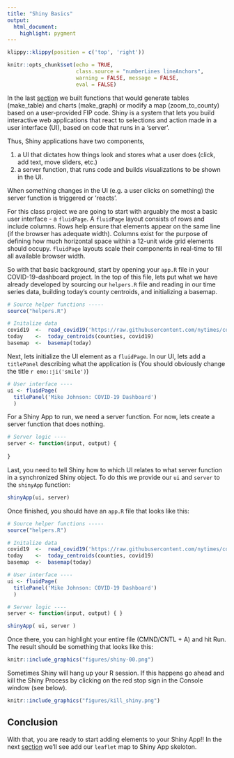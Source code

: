 ```yaml
---
title: "Shiny Basics"
output: 
  html_document:
    highlight: pygment
---
```



```r
klippy::klippy(position = c('top', 'right'))
```

```r
knitr::opts_chunk$set(echo = TRUE, 
                      class.source = "numberLines lineAnchors",
                      warning = FALSE, message = FALSE,
                      eval = FALSE)
```

In the last [section](04_tables.html) we built functions that would generate tables (make_table) and charts (make_graph) or modify a map (zoom_to_county) based on a user-provided FIP code. Shiny is a system that lets you build interactive web applications that react to selections and action made in a user interface (UI), based on code that runs in a 'server'.

Thus, Shiny applications have two components, 

1. a UI that dictates how things look and stores what a user does (click, add text, move sliders, etc.)
2. a server function, that runs code and builds visualizations to be shown in the UI.

When something changes in the UI (e.g. a user clicks on something) the server function is triggered or 'reacts'.

For this class project we are going to start with arguably the most a basic user interface - a `fluidPage`. A `fluidPage` layout consists of rows and include columns. Rows help ensure that elements appear on the same line (if the browser has adequate width). Columns exist for the purpose of defining how much horizontal space within a 12-unit wide grid elements should occupy. `fluidPage` layouts scale their components in real-time to fill all available browser width.

So with that basic background, start by opening your `app.R` file in your COVID-19-dashboard project. In the top of this file, lets put what we have already developed by sourcing our `helpers.R` file and reading in our time series data, building today's county centroids, and initializing a basemap.

```r
# Source helper functions -----
source("helpers.R")

# Initalize data
covid19  <-  read_covid19('https://raw.githubusercontent.com/nytimes/covid-19-data/master/us-counties.csv')
today    <-  today_centroids(counties, covid19)
basemap  <-  basemap(today)
```

Next, lets initialize the UI element as a `fluidPage`. In our UI, lets add a `titlePanel` describing what the application is (You should obviously change the title `r emo::ji('smile')`)

```r

# User interface ----
ui <- fluidPage( 
  titlePanel('Mike Johnson: COVID-19 Dashboard')
  )
```

For a Shiny App to run, we need a server function. For now, lets create a server function that does nothing.

```r
# Server logic ----
server <- function(input, output) {
  
}
```

Last, you need to tell Shiny how to which UI relates to what server function in a synchronized Shiny object. To do this we provide our `ui` and `server` to the `shinyApp` function:

```r
shinyApp(ui, server)
```

Once finished, you should have an `app.R` file that looks like this:

```r
# Source helper functions -----
source("helpers.R")

# Initalize data
covid19  <-  read_covid19('https://raw.githubusercontent.com/nytimes/covid-19-data/master/us-counties.csv')
today    <-  today_centroids(counties, covid19)
basemap  <-  basemap(today)

# User interface ----
ui <- fluidPage( 
  titlePanel('Mike Johnson: COVID-19 Dashboard')
  )

# Server logic ----
server <- function(input, output) { }

shinyApp( ui, server )
```

Once there, you can highlight your entire file (CMND/CNTL + A) and hit Run. The result should be something that looks like this:

```r
knitr::include_graphics("figures/shiny-00.png")
```

Sometimes Shiny will hang up your R session. If this happens go ahead and kill the Shiny Process by clicking on the red stop sign in the Console window (see below).

```r
knitr::include_graphics("figures/kill_shiny.png")
```

## Conclusion

With that, you are ready to start adding elements to your Shiny App!! In the next [section](06_shiny_maps.html) we'll see add our `leaflet` map to Shiny App skeloton.